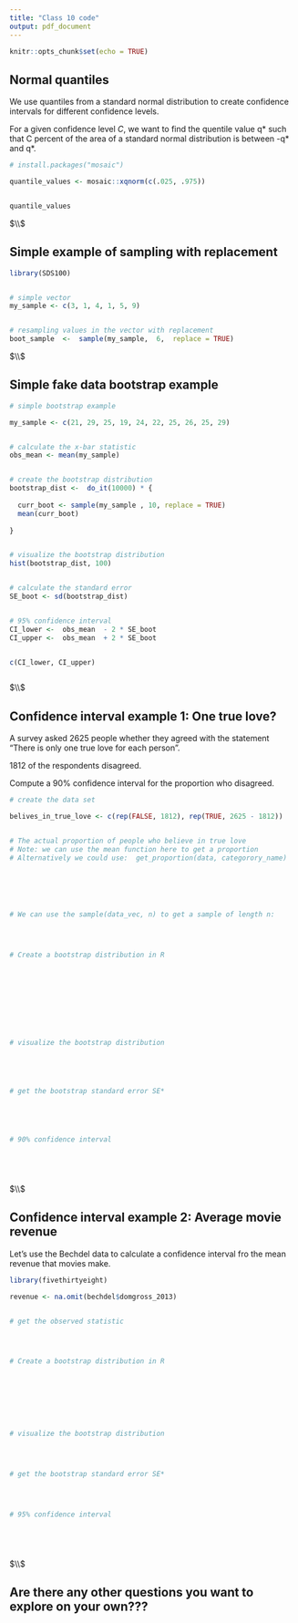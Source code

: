 ```yaml
---
title: "Class 10 code"
output: pdf_document
---
```


```r
knitr::opts_chunk$set(echo = TRUE)
```









## Normal quantiles

We use quantiles from a standard normal distribution to create confidence intervals for different confidence levels. 

For a given confidence level *C*, we want to find the quentile value q* such that C percent of the area of a standard normal distribution is between -q* and q*. 


```r

# install.packages("mosaic")

quantile_values <- mosaic::xqnorm(c(.025, .975))


quantile_values


```


$\\$



##  Simple example of sampling with replacement



```r


library(SDS100)


# simple vector
my_sample <- c(3, 1, 4, 1, 5, 9)


# resampling values in the vector with replacement
boot_sample  <-  sample(my_sample,  6,  replace = TRUE)


```



$\\$






##  Simple fake data bootstrap example


```r

# simple bootstrap example

my_sample <- c(21, 29, 25, 19, 24, 22, 25, 26, 25, 29)


# calculate the x-bar statistic
obs_mean <- mean(my_sample)


# create the bootstrap distribution
bootstrap_dist <-  do_it(10000) * {    
  
  curr_boot <- sample(my_sample , 10, replace = TRUE)  
  mean(curr_boot)  
  
}


# visualize the bootstrap distribution
hist(bootstrap_dist, 100)


# calculate the standard error
SE_boot <- sd(bootstrap_dist)


# 95% confidence interval
CI_lower <-  obs_mean  - 2 * SE_boot 
CI_upper <-  obs_mean  + 2 * SE_boot 


c(CI_lower, CI_upper)



```




$\\$




## Confidence interval example 1: One true love? 


A survey asked 2625 people whether they agreed with the statement “There is only one true love for each person”.

1812 of the respondents disagreed.

Compute a 90% confidence interval for the proportion who disagreed.





```r


# create the data set

belives_in_true_love <- c(rep(FALSE, 1812), rep(TRUE, 2625 - 1812))


# The actual proportion of people who believe in true love
# Note: we can use the mean function here to get a proportion
# Alternatively we could use:  get_proportion(data, categorory_name)






# We can use the sample(data_vec, n) to get a sample of length n:




# Create a bootstrap distribution in R










# visualize the bootstrap distribution





# get the bootstrap standard error SE*





# 90% confidence interval






```







$\\$






## Confidence interval example 2: Average movie revenue

Let's use the Bechdel data to calculate a confidence interval fro the mean revenue that movies make. 


```r

library(fivethirtyeight)

revenue <- na.omit(bechdel$domgross_2013)


# get the observed statistic




# Create a bootstrap distribution in R








# visualize the bootstrap distribution




# get the bootstrap standard error SE*




# 95% confidence interval






```





$\\$





## Are there any other questions you want to explore on your own???







